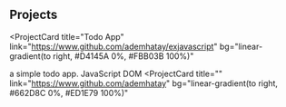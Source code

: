 ## Projects

<ProjectCard
  title="Todo App"
  link="https://www.github.com/ademhatay/exjavascript"
  bg="linear-gradient(to right, #D4145A 0%, #FBB03B 100%)"
>
a simple todo app. JavaScript DOM
</ProjectCard>
<ProjectCard
  title="<empty>"
  link="https://www.github.com/ademhatay"
  bg="linear-gradient(to right, #662D8C 0%, #ED1E79 100%)"
>
</ProjectCard>
<ProjectCard
  title="<empty>"
  link="https://www.github.com/ademhatay"
  bg="linear-gradient(to right, #009245 0%, #FCEE21 100%)"
>
</ProjectCard>
<ProjectCard
  title="<empty>"
  link="https://www.github.com/ademhatay"
  bg="linear-gradient(to right, #D585FF 0%, #00FFEE 100%)"
>
  
</ProjectCard>
